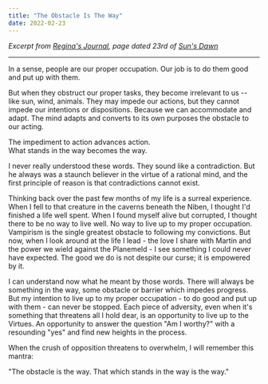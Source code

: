 ```yaml
---
title: "The Obstacle Is The Way"
date: 2022-02-23
---
```


_Excerpt from [Regina's Journal](/knights-of-the-sanguine/reginas-journal/),
page dated 23rd of [Sun's Dawn](/seeds/calendar/february)_

----

<Quote>
  <p>
    In a sense, people are our proper occupation.
    Our job is to do them good and put up with them.
  </p>

  <p>
    But when they obstruct our proper tasks, they become irrelevant to us --
    like sun, wind, animals. They may impede our actions, but they cannot
    impede our intentions or dispositions. Because we can accommodate and
    adapt. The mind adapts and converts to its own purposes the obstacle to
    our acting.
  </p>

  <p>
    The impediment to action advances action. <br />
    What stands in the way becomes the way.
  </p>
</Quote>

I never really understood these words. They sound like a contradiction. But he always was a staunch believer in the virtue of a rational mind, and the first principle of reason is that contradictions cannot exist.

Thinking back over the past few months of my life is a surreal experience. When I fell to that creature in the caverns beneath the Niben, I thought I'd finished a life well spent. When I found myself alive but corrupted, I thought there to be no way to live well. No way to live up to my proper occupation. Vampirism is the single greatest obstacle to following my convictions. But now, when I look around at the life I lead - the love I share with Martin and the power we wield against the Planemeld - I see something I could never have expected. The good we do is not despite our curse; it is empowered by it.

I can understand now what he meant by those words. There will always be something in the way, some obstacle or barrier which impedes progress. But my intention to live up to my proper occupation - to do good and put up with them - can never be stopped. Each piece of adversity, even when it's something that threatens all I hold dear, is an opportunity to live up to the Virtues. An opportunity to answer the question "Am I worthy?" with a resounding "yes" and find new heights in the process.

When the crush of opposition threatens to overwhelm, I will remember this mantra:

"The obstacle is the way. That which stands in the way is the way."
